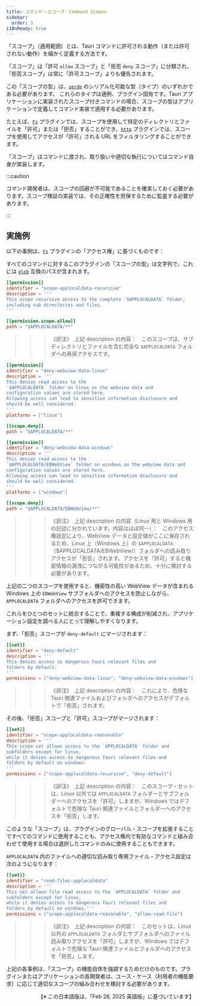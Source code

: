 ```yaml
---
title: コマンド・スコープ　Command Scopes
sidebar:
  order: 3
i18nReady: true
---
```


「スコープ」（適用範囲）とは、Tauri コマンドに許可される動作（または許可されない動作）を細かく定義する方法です。

「スコープ」は「許可 `allow` スコープ」と「拒否 `deny` スコープ」に分類され、「拒否スコープ」は常に「許可スコープ」よりも優先されます。

この「スコープの型」は、[`serde`](https://docs.rs/serde/latest/serde/) のシリアル化可能な型（タイプ）のいずれかである必要があります。
これらのタイプは通例、プラグイン固有です。Tauri アプリケーションに実装されたスコープ付きコマンドの場合、スコープの型はアプリケーションで定義してコマンド実装で適用する必要があります。

たとえば、[`Fs`](https://github.com/tauri-apps/plugins-workspace/tree/v2/plugins/fs) プラグインでは、スコープを使用して特定のディレクトリとファイルを「許可」または「拒否」することができ、[`http`](https://github.com/tauri-apps/plugins-workspace/tree/v2/plugins/http) プラグインでは、スコープを使用してアクセスが「許可」される URL をフィルタリングすることができます。

「スコープ」はコマンドに渡され、取り扱いや適切な執行についてはコマンド自身が実装します。

:::caution

コマンド開発者は、スコープの回避が不可能であることを確実しておく必要があります。スコープ検証の実装では、その正確性を担保するために監査する必要があります。

:::

## 実施例

以下の事例は、[`Fs`](https://github.com/tauri-apps/plugins-workspace/tree/v2/plugins/fs) プラグインの「アクセス権」に基づくものです：

すべてのコマンドに対するこのプラグインの「スコープの型」は文字列で、これには [`glob`](https://docs.rs/glob/latest/glob/) 互換のパスが含まれます。

```toml title="plugins/fs/permissions/autogenerated/base-directories/applocaldata.toml"
[[permission]]
identifier = "scope-applocaldata-recursive"
description = '''
This scope recursive access to the complete `$APPLOCALDATA` folder,
including sub directories and files.
'''

[[permission.scope.allow]]
path = "$APPLOCALDATA/**"
```

> > > 《訳注》　上記 description の内容：　このスコープは、サブディレクトリとファイルを含む完全な `$APPLOCALDATA` フォルダへの再帰アクセスです。

```toml title="plugins/fs/permissions/deny-webview-data.toml"
[[permission]]
identifier = "deny-webview-data-linux"
description = '''
This denies read access to the
`$APPLOCALDATA` folder on linux as the webview data and
configuration values are stored here.
Allowing access can lead to sensitive information disclosure and
should be well considered.
'''
platforms = ["linux"]

[[scope.deny]]
path = "$APPLOCALDATA/**"

[[permission]]
identifier = "deny-webview-data-windows"
description = '''
This denies read access to the
`$APPLOCALDATA/EBWebView` folder on windows as the webview data and
configuration values are stored here.
Allowing access can lead to sensitive information disclosure and
should be well considered.
'''
platforms = ["windows"]

[[scope.deny]]
path = "$APPLOCALDATA/EBWebView/**"
```

> > > 《訳注》　上記 description の内容（Linux 用と Windows 用の記述に分かれています。内容はほぼ同一）：　このアクセス権設定により、WebView データと設定値がここに保存されるため、Linux 上〔Windows 上〕の `$APPLOCALDATA`〔$APPLOCALDATA/EBWebView/〕フォルダへの読み取りアクセスが「拒否」されます。アクセスを「許可」すると機密情報の漏洩につながる可能性があるため、十分に検討する必要があります。

上記の二つのスコープを使用すると、機密性の高い WebView データが含まれる Windows 上の `EBWebView` サブフォルダへのアクセスを防止しながら、`APPLOCALDATA` フォルダへのアクセスを許可できます。

これらをひとつのセットに統合することで、重複する構成が削減され、アプリケーション設定を調べる人にとって理解しやすくなります。

まず、「拒否」スコープが `deny-default` にマージされます：

```toml title="plugins/fs/permissions/deny-default.toml"
[[set]]
identifier = "deny-default"
description = '''
This denies access to dangerous Tauri relevant files and
folders by default.
'''
permissions = ["deny-webview-data-linux", "deny-webview-data-windows"]
```

> > > 《訳注》　上記 description の内容：　これにより、危険な Tauri 関連ファイルおよびフォルダへのアクセスがデフォルトで「拒否」されます。

その後、「拒否」スコープと「許可」スコープがマージされます：

```toml
[[set]]
identifier = "scope-applocaldata-reasonable"
description = '''
This scope set allows access to the `APPLOCALDATA` folder and
subfolders except for linux,
while it denies access to dangerous Tauri relevant files and
folders by default on windows.
'''
permissions = ["scope-applocaldata-recursive", "deny-default"]
```

> > > 《訳注》　上記 description の内容：　このスコープ・セットは、Linux 以外では `APPLOCALDATA` フォルダーとサブフォルダーへのアクセスを「許可」しますが、Windows ではデフォルトで危険な Tauri 関連ファイルとフォルダーへのアクセスを「拒否」します。

このような「スコープ」は、プラグインのグローバル・スコープを拡張することですべてのコマンドに使用することも、アクセス権内で有効なコマンドと組み合わせて使用​​する場合は選択したコマンドのみに使用することもできます。

`APPLOCALDATA` 内のファイルへの適切な読み取り専用ファイル・アクセス設定は次のようになります：

```toml
[[set]]
identifier = "read-files-applocaldata"
description = '''
This set allows file read access to the `APPLOCALDATA` folder and
subfolders except for linux,
while it denies access to dangerous Tauri relevant files and
folders by default on windows.'''
permissions = ["scope-applocaldata-reasonable", "allow-read-file"]
```

> > > 《訳注》　上記 description の内容：　このセットは、Linux 以外の `APPLOCALDATA` フォルダとサブフォルダへのファイル読み取りアクセスを「許可」しますが、Windows ではデフォルトで危険な Tauri 関連ファイルとフォルダへのアクセスを「拒否」します。

上記の各事例は、「スコープ」の機能自体を強調するためだけのものです。プラグインまたはアプリケーションの各開発者は、ユース・ケース（利用者の機能要求）に応じて適切なスコープの組み合わせを検討する必要があります。

<div style="text-align: right;">
  【※ この日本語版は、「Feb 28, 2025 英語版」に基づいています】
</div>
